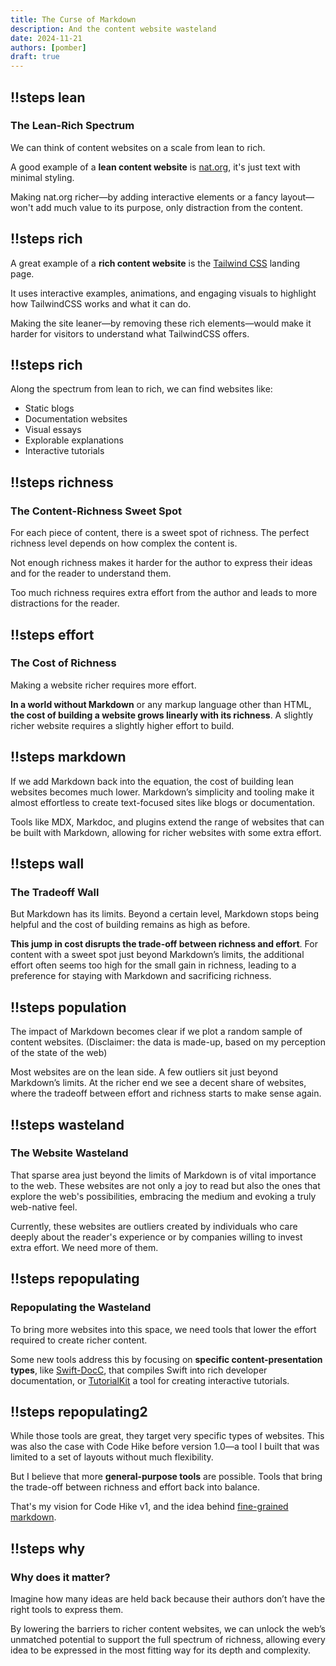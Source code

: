 ```yaml
---
title: The Curse of Markdown
description: And the content website wasteland
date: 2024-11-21
authors: [pomber]
draft: true
---
```



<Layout>

## !!steps lean

### The Lean-Rich Spectrum

We can think of content websites on a scale from lean to rich.

A good example of a **lean content website** is [nat.org](https://nat.org), it's just text with minimal styling.

Making nat.org richer—by adding interactive elements or a fancy layout—won't add much value to its purpose, only distraction from the content.

## !!steps rich

A great example of a **rich content website** is the [Tailwind CSS](https://tailwindcss.com) landing page.

It uses interactive examples, animations, and engaging visuals to highlight how TailwindCSS works and what it can do.

Making the site leaner—by removing these rich elements—would make it harder for visitors to understand what TailwindCSS offers.

## !!steps rich

Along the spectrum from lean to rich, we can find websites like:

<RainbowList>

- Static blogs
- Documentation websites
- Visual essays
- Explorable explanations
- Interactive tutorials

</RainbowList>

## !!steps richness

### The Content-Richness Sweet Spot

For each piece of content, there is a sweet spot of richness. The perfect richness level depends on how complex the content is.

Not enough richness makes it harder for the author to express their ideas and for the reader to understand them.

Too much richness requires extra effort from the author and leads to more distractions for the reader.

## !!steps effort

### The Cost of Richness

Making a website richer requires more effort.

**In a world without Markdown** or any markup language other than HTML, **the cost of building a website grows linearly with its richness**. A slightly richer website requires a slightly higher effort to build.

## !!steps markdown

If we add Markdown back into the equation, the cost of building lean websites becomes much lower. Markdown’s simplicity and tooling make it almost effortless to create text-focused sites like blogs or documentation.

Tools like MDX, Markdoc, and plugins extend the range of websites that can be built with Markdown, allowing for richer websites with some extra effort.

## !!steps wall

### The Tradeoff Wall

But Markdown has its limits. Beyond a certain level, Markdown stops being helpful and the cost of building remains as high as before.

**This jump in cost disrupts the trade-off between richness and effort**. For content with a sweet spot just beyond Markdown’s limits, the additional effort often seems too high for the small gain in richness, leading to a preference for staying with Markdown and sacrificing richness.

## !!steps population

The impact of Markdown becomes clear if we plot a random sample of content websites. (Disclaimer: the data is made-up, based on my perception of the state of the web)

Most websites are on the lean side. A few outliers sit just beyond Markdown’s limits. At the richer end we see a decent share of websites, where the tradeoff between effort and richness starts to make sense again.

## !!steps wasteland

### The Website Wasteland

That sparse area just beyond the limits of Markdown is of vital importance to the web. These websites are not only a joy to read but also the ones that explore the web's possibilities, embracing the medium and evoking a truly web-native feel.

Currently, these websites are outliers created by individuals who care deeply about the reader's experience or by companies willing to invest extra effort. We need more of them.

## !!steps repopulating

### Repopulating the Wasteland

To bring more websites into this space, we need tools that lower the effort required to create richer content.

Some new tools address this by focusing on **specific content-presentation types**, like [Swift-DocC](https://github.com/swiftlang/swift-docc), that compiles Swift into rich developer documentation, or [TutorialKit](https://github.com/stackblitz/tutorialkit) a tool for creating interactive tutorials.

## !!steps repopulating2

While those tools are great, they target very specific types of websites. This was also the case with Code Hike before version 1.0—a tool I built that was limited to a set of layouts without much flexibility.

But I believe that more **general-purpose tools** are possible. Tools that bring the trade-off between richness and effort back into balance.

That's my vision for Code Hike v1, and the idea behind [fine-grained markdown](/blog/fine-grained-markdown).

## !!steps why

### Why does it matter?

Imagine how many ideas are held back because their authors don’t have the right tools to express them.

By lowering the barriers to richer content websites, we can unlock the web’s unmatched potential to support the full spectrum of richness, allowing every idea to be expressed in the most fitting way for its depth and complexity.

</Layout>
